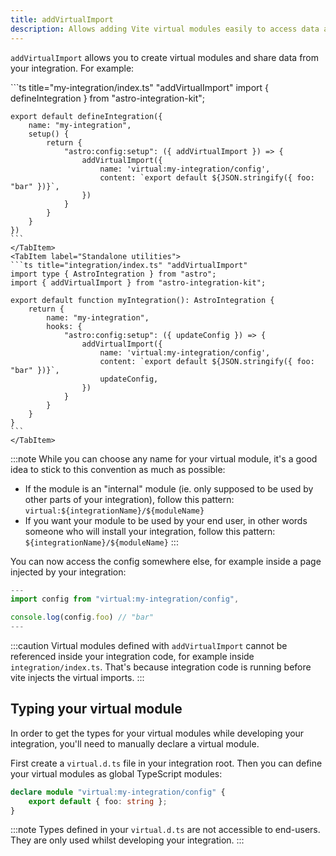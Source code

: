 ```yaml
---
title: addVirtualImport
description: Allows adding Vite virtual modules easily to access data across your integration.
---
```


`addVirtualImport` allows you to create virtual modules and share data from your integration. For example:

<Tabs>
    <TabItem label="Extende hooks">
    ```ts title="my-integration/index.ts" "addVirtualImport"
    import { defineIntegration } from "astro-integration-kit";

    export default defineIntegration({
        name: "my-integration",
        setup() {
            return {
                "astro:config:setup": ({ addVirtualImport }) => {
                    addVirtualImport({
                        name: 'virtual:my-integration/config',
                        content: `export default ${JSON.stringify({ foo: "bar" })}`,
                    })
                }
            }
        }
    })
    ```
    </TabItem>
    <TabItem label="Standalone utilities">
    ```ts title="integration/index.ts" "addVirtualImport"
    import type { AstroIntegration } from "astro";
    import { addVirtualImport } from "astro-integration-kit";

    export default function myIntegration(): AstroIntegration {
        return {
            name: "my-integration",
            hooks: {
                "astro:config:setup": ({ updateConfig }) => {
                    addVirtualImport({
                        name: 'virtual:my-integration/config',
                        content: `export default ${JSON.stringify({ foo: "bar" })}`,
                        updateConfig,
                    })
                }
            }
        }
    }
    ```
    </TabItem>
</Tabs>

:::note
While you can choose any name for your virtual module, it's a good idea to stick to this convention as much as possible:

- If the module is an "internal" module (ie. only supposed to be used by other parts of your integration), follow this pattern: `virtual:${integrationName}/${moduleName}`
- If you want your module to be used by your end user, in other words someone who will install your integration, follow this pattern: `${integrationName}/${moduleName}`
::: 

You can now access the config somewhere else, for example inside a page injected by your integration:

```ts title="my-integration/src/pages/index.astro"
---
import config from "virtual:my-integration/config",

console.log(config.foo) // "bar"
---
```

:::caution
Virtual modules defined with `addVirtualImport` cannot be referenced inside your integration code, for example inside `integration/index.ts`. That's because integration code is running before vite injects the virtual imports.
:::

## Typing your virtual module

In order to get the types for your virtual modules while developing your integration, you'll need to manually declare a virtual module.

First create a `virtual.d.ts` file in your integration root. Then you can define your virtual modules as global TypeScript modules:

```ts title="my-integration/virtual.d.ts"
declare module "virtual:my-integration/config" {
    export default { foo: string };
}
```

:::note
Types defined in your `virtual.d.ts` are not accessible to end-users. They are only used whilst developing your integration.
:::
